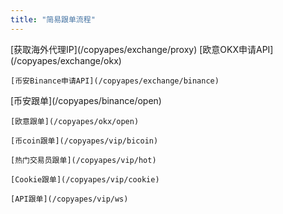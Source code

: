 ```yaml
---
title: "简易跟单流程"
---
```


<Steps>
  <Step title="注册登录带单小镇，获取可用IP">
    [获取海外代理IP](/copyapes/exchange/proxy)
  </Step>
  <Step title="申请交易所API">
    [欧意OKX申请API](/copyapes/exchange/okx)

    [币安Binance申请API](/copyapes/exchange/binance)
  </Step>
  <Step title="选择跟单渠道进行跟单">
    [币安跟单](/copyapes/binance/open)

    [欧意跟单](/copyapes/okx/open)

    [币coin跟单](/copyapes/vip/bicoin)

    [热门交易员跟单](/copyapes/vip/hot)

    [Cookie跟单](/copyapes/vip/cookie)

    [API跟单](/copyapes/vip/ws)
  </Step>
  <Step title="New Step">
    
  </Step>
</Steps>